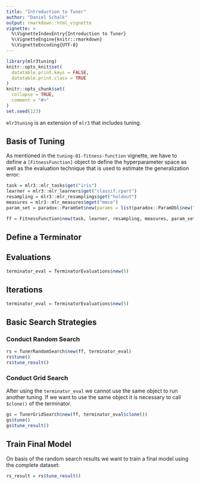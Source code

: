 ```yaml
---
title: "Introduction to Tuner"
author: "Daniel Schalk"
output: rmarkdown::html_vignette
vignette: >
  %\VignetteIndexEntry{Introduction to Tuner}
  %\VignetteEngine{knitr::rmarkdown}
  %\VignetteEncoding{UTF-8}
---
```


```r
library(mlr3tuning)
knitr::opts_knit$set(
  datatable.print.keys = FALSE,
  datatable.print.class = TRUE
)
knitr::opts_chunk$set(
  collapse = TRUE,
  comment = "#>"
)
set.seed(123)
```

`mlr3tuning` is an extension of `mlr3` that includes tuning.

## Basis of Tuning 

As mentioned in the `tuning-01-fitness-function` vignette, we have to define a `[FitnessFunction]` object to define the hyperparameter space as well as the evaluation technique that is used to estimate the generalization error:

```r
task = mlr3::mlr_tasks$get("iris")
learner = mlr3::mlr_learners$get("classif.rpart")
resampling = mlr3::mlr_resamplings$get("holdout")
measures = mlr3::mlr_measures$mget("mmce")
param_set = paradox::ParamSet$new(params = list(paradox::ParamDbl$new("cp", lower = 0.001, upper = 0.1)))

ff = FitnessFunction$new(task, learner, resampling, measures, param_set)
```

## Define a Terminator

## Evaluations

```r
terminator_eval = TerminatorEvaluations$new(5)
```

## Iterations

```r
terminator_eval = TerminatorEvaluations$new(5)
```

## Basic Search Strategies

### Conduct Random Search

```r
rs = TunerRandomSearch$new(ff, terminator_eval)
rs$tune()
rs$tune_result()
```

### Conduct Grid Search

After using the `terminator_eval` we cannot use the same object to run another tuning. If we want to use the same object it is necessary to call `$clone()` of the terminator.

```r
gs = TunerGridSearch$new(ff, terminator_eval$clone())
gs$tune()
gs$tune_result()
```

## Train Final Model

On basis of the random search results we want to train a final model using the complete dataset:

```r
rs_result = rs$tune_result()

```